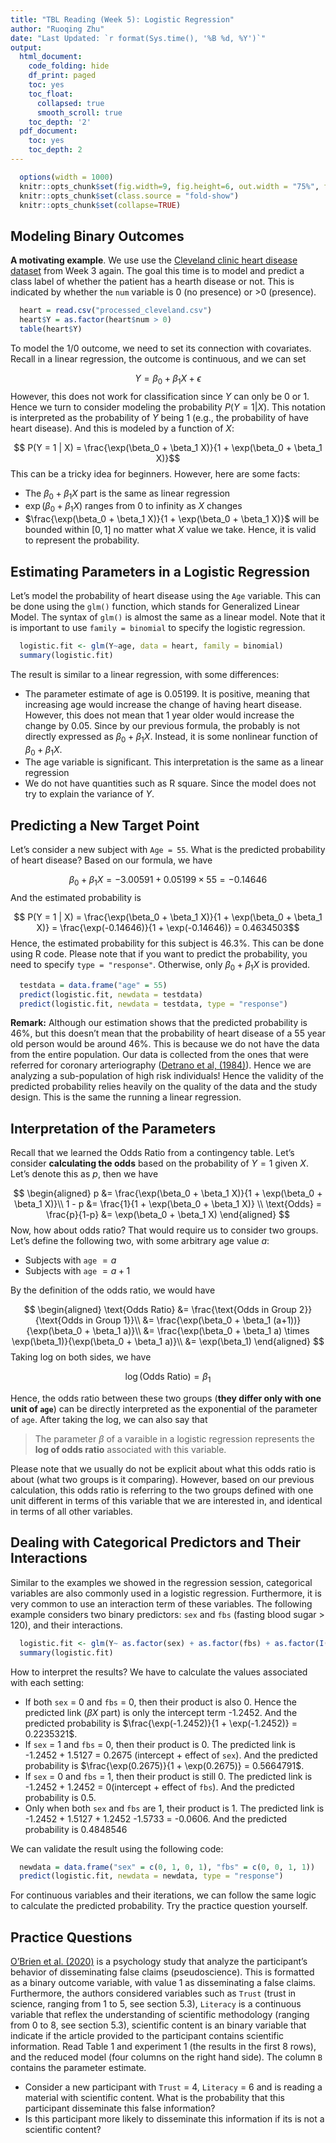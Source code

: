 ```yaml
---
title: "TBL Reading (Week 5): Logistic Regression"
author: "Ruoqing Zhu"
date: "Last Updated: `r format(Sys.time(), '%B %d, %Y')`"
output:
  html_document:
    code_folding: hide
    df_print: paged
    toc: yes
    toc_float:
      collapsed: true
      smooth_scroll: true
    toc_depth: '2'
  pdf_document:
    toc: yes
    toc_depth: 2
---
```


```r
  options(width = 1000)
  knitr::opts_chunk$set(fig.width=9, fig.height=6, out.width = "75%", fig.align = 'center')
  knitr::opts_chunk$set(class.source = "fold-show")
  knitr::opts_chunk$set(collapse=TRUE)
```

## Modeling Binary Outcomes

**A motivating example**. We use use the [Cleveland clinic heart disease dataset](https://www.kaggle.com/aavigan/cleveland-clinic-heart-disease-dataset) from Week 3 again. The goal this time is to model and predict a class label of whether the patient has a hearth disease or not. This is indicated by whether the `num` variable is 0 (no presence) or >0 (presence). 

```r
  heart = read.csv("processed_cleveland.csv")
  heart$Y = as.factor(heart$num > 0)
  table(heart$Y)
```

To model the 1/0 outcome, we need to set its connection with covariates. Recall in a linear regression, the outcome is continuous, and we can set 

  $$Y = \beta_0 + \beta_1 X + \epsilon$$
However, this does not work for classification since $Y$ can only be 0 or 1. Hence we turn to consider modeling the probability $P(Y = 1 | X)$. This notation is interpreted as the probability of $Y$ being 1 (e.g., the probability of have heart disease). And this is modeled by a function of $X$: 

$$ P(Y = 1 | X) = \frac{\exp(\beta_0 + \beta_1 X)}{1 + \exp(\beta_0 + \beta_1 X)}$$
This can be a tricky idea for beginners. However, here are some facts: 
  
  * The $\beta_0 + \beta_1 X$ part is the same as linear regression
  * $\exp(\beta_0 + \beta_1 X)$ ranges from 0 to infinity as $X$ changes
  * $\frac{\exp(\beta_0 + \beta_1 X)}{1 + \exp(\beta_0 + \beta_1 X)}$ will be bounded within $[0, 1]$ no matter what $X$ value we take. Hence, it is valid to represent the probability. 
  
## Estimating Parameters in a Logistic Regression

Let's model the probability of heart disease using the `Age` variable. This can be done using the `glm()` function, which stands for Generalized Linear Model. The syntax of `glm()` is almost the same as a linear model. Note that it is important to use `family = binomial` to specify the logistic regression. 

```r
  logistic.fit <- glm(Y~age, data = heart, family = binomial)
  summary(logistic.fit)
```
The result is similar to a linear regression, with some differences:

  * The parameter estimate of age is 0.05199. It is positive, meaning that increasing age would increase the change of having heart disease. However, this does not mean that 1 year older would increase the change by 0.05. Since by our previous formula, the probably is not directly expressed as $\beta_0 + \beta_1 X$. Instead, it is some nonlinear function of $\beta_0 + \beta_1 X$.
  * The age variable is significant. This interpretation is the same as a linear regression
  * We do not have quantities such as R square. Since the model does not try to explain the variance of $Y$. 
  
## Predicting a New Target Point

Let's consider a new subject with `Age = 55`. What is the predicted probability of heart disease? Based on our formula, we have 

$$\beta_0 + \beta_1 X = -3.00591 + 0.05199 \times 55 = -0.14646$$
And the estimated probability is 

$$ P(Y = 1 | X) = \frac{\exp(\beta_0 + \beta_1 X)}{1 + \exp(\beta_0 + \beta_1 X)} = \frac{\exp(-0.14646)}{1 + \exp(-0.14646)} = 0.4634503$$
Hence, the estimated probability for this subject is 46.3%. This can be done using R code. Please note that if you want to predict the probability, you need to specify `type = "response"`. Otherwise, only $\beta_0 + \beta_1 X$ is provided.

```r
  testdata = data.frame("age" = 55)
  predict(logistic.fit, newdata = testdata)
  predict(logistic.fit, newdata = testdata, type = "response")
```

__Remark:__ Although our estimation shows that the predicted probability is 46%, but this doesn't mean that the probability of heart disease of a 55 year old person would be around 46%. This is because we do not have the data from the entire population. Our data is collected from the ones that were referred for coronary arteriography ([Detrano et al, (1984)](https://www.ahajournals.org/doi/pdf/10.1161/01.CIR.69.3.541)). Hence we are analyzing a sub-population of high risk individuals! Hence the validity of the predicted probability relies heavily on the quality of the data and the study design. This is the same the running a linear regression. 

## Interpretation of the Parameters

Recall that we learned the Odds Ratio from a contingency table. Let's consider __calculating the odds__ based on the probability of $Y = 1$ given $X$. Let's denote this as $p$, then we have 

$$
\begin{aligned}
p &= \frac{\exp(\beta_0 + \beta_1 X)}{1 + \exp(\beta_0 + \beta_1 X)}\\
1 - p &= \frac{1}{1 + \exp(\beta_0 + \beta_1 X)} \\
\text{Odds} = \frac{p}{1-p} &= \exp(\beta_0 + \beta_1 X)
\end{aligned}
$$
Now, how about odds ratio? That would require us to consider two groups. Let's define the following two, with some arbitrary age value $a$:

  * Subjects with `age` $= a$
  * Subjects with `age` $= a + 1$
  
By the definition of the odds ratio, we would have 

$$
\begin{aligned}
\text{Odds Ratio} &= \frac{\text{Odds in Group 2}}{\text{Odds in Group 1}}\\
&= \frac{\exp(\beta_0 + \beta_1 (a+1))}{\exp(\beta_0 + \beta_1 a)}\\
&= \frac{\exp(\beta_0 + \beta_1 a) \times \exp(\beta_1)}{\exp(\beta_0 + \beta_1 a)}\\
&= \exp(\beta_1)
\end{aligned}
$$
Taking log on both sides, we have 

$$\log(\text{Odds Ratio}) = \beta_1$$

Hence, the odds ratio between these two groups (__they differ only with one unit of `age`__) can be directly interpreted as the exponential of the parameter of `age`. After taking the log, we can also say that 

> The parameter $\beta$ of a varaible in a logistic regression represents the __log of odds ratio__ associated with this variable. 

Please note that we usually do not be explicit about what this odds ratio is about (what two groups is it comparing). However, based on our previous calculation, this odds ratio is referring to the two groups defined with one unit different in terms of this variable that we are interested in, and identical in terms of all other variables. 

## Dealing with Categorical Predictors and Their Interactions

Similar to the examples we showed in the regression session, categorical variables are also commonly used in a logistic regression. Furthermore, it is very common to use an interaction term of these variables. The following example considers two binary predictors: `sex` and `fbs` (fasting blood sugar > 120), and their interactions.

```r
  logistic.fit <- glm(Y~ as.factor(sex) + as.factor(fbs) + as.factor(I(sex*fbs)), data = heart, family = binomial)
  summary(logistic.fit)
```

How to interpret the results? We have to calculate the values associated with each setting: 

  * If both `sex` = 0 and `fbs` = 0, then their product is also 0. Hence the predicted link ($\beta X$ part) is only the intercept term -1.2452. And the predicted probability is $\frac{\exp(-1.2452)}{1 + \exp(-1.2452)} = 0.2235321$.
  * If `sex` = 1 and `fbs` = 0, then their product is 0. The predicted link is -1.2452 + 1.5127 = 0.2675 (intercept + effect of `sex`). And the predicted probability is $\frac{\exp(0.2675)}{1 + \exp(0.2675)} = 0.5664791$.
  * If `sex` = 0 and `fbs` = 1, then their product is still 0. The predicted link is -1.2452 + 1.2452 = 0(intercept + effect of `fbs`). And the predicted probability is 0.5.
  * Only when both `sex` and `fbs` are 1, their product is 1. The predicted link is -1.2452 + 1.5127 + 1.2452 -1.5733 = -0.0606. And the predicted probability is 0.4848546

We can validate the result using the following code:

```r
  newdata = data.frame("sex" = c(0, 1, 0, 1), "fbs" = c(0, 0, 1, 1))
  predict(logistic.fit, newdata = newdata, type = "response")
```
For continuous variables and their iterations, we can follow the same logic to calculate the predicted probability. Try the practice question yourself. 

## Practice Questions 

[O'Brien et al. (2020)](papers/OBrien2020Misplaced.pdf) is a psychology study that analyze the participant's behavior of disseminating false claims (pseudoscience). This is formatted as a binary outcome variable, with value 1 as disseminating a false claims. Furthermore, the authors considered variables such as `Trust` (trust in science, ranging from 1 to 5, see section 5.3), `Literacy` is a continuous variable that reflex the understanding of scientific methodology (ranging from 0 to 8, see section 5.3), scientific content is an binary variable that indicate if the article provided to the participant contains scientific information. Read Table 1 and experiment 1 (the results in the first 8 rows), and the reduced model (four columns on the right hand side). The column `B` contains the parameter estimate. 

  * Consider a new participant with `Trust` = 4, `Literacy` = 6 and is reading a material with scientific content. What is the probability that this participant disseminate this false information?
  * Is this participant more likely to disseminate this information if its is not a scientific content?

  
